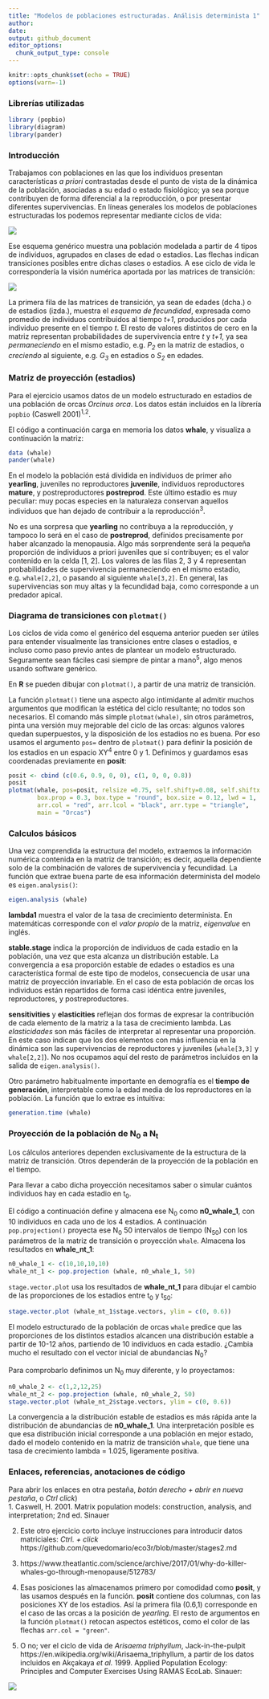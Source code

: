 ```yaml
---
title: "Modelos de poblaciones estructuradas. Análisis determinista 1"
author:
date:
output: github_document
editor_options: 
  chunk_output_type: console
---
```


```r
knitr::opts_chunk$set(echo = TRUE)
options(warn=-1)
```

### Librerías utilizadas
```r
library (popbio)
library(diagram)
library(pander)
```

### Introducción

Trabajamos con poblaciones en las que los individuos presentan características *a priori* contrastadas desde el punto de vista de la dinámica de la población, asociadas a su edad o estado fisiológico; ya sea porque contribuyen de forma diferencial a la reproducción, o por presentar diferentes supervivencias. En líneas generales los modelos de poblaciones estructuradas los podemos representar mediante ciclos de vida:

![](stages_files/figure-markdown_github/life_cycle_stage.png)

Ese esquema genérico muestra una población modelada a partir de 4 tipos de individuos, agrupados en clases de edad o estadios. Las flechas indican transiciones posibles entre dichas clases o estadios. A ese ciclo de vida le correspondería la visión numérica aportada por las matrices de transición:

![](stages_files/figure-markdown_github/structured_matrices.png)

La primera fila de las matrices de transición, ya sean de edades (dcha.) o de estadios (izda.), muestra el *esquema de fecundidad*, expresada como promedio de individuos contribuidos al tiempo *t+1*, producidos por cada individuo presente en el tiempo *t*. El resto de valores distintos de cero en la matriz representan probabilidades de supervivencia entre *t* y *t+1*, ya sea *permaneciendo* en el mismo estadio, e.g. *P~2~* en la matriz de estadios, o *creciendo* al siguiente, e.g. *G~3~* en estadios o *S~2~* en edades.

### Matriz de proyección (estadios)
Para el ejercicio usamos datos de un modelo estructurado en estadios de una población de orcas *Orcinus orca*. Los datos están incluidos en la librería `popbio` (Caswell 2001)^1^^,^^2^.

El código a continuación carga en memoria los datos **whale**, y visualiza a continuación la matriz:

```r
data (whale)
pander(whale)
```

En el modelo la población está dividida en individuos de primer año **yearling**, juveniles no reproductores **juvenile**, individuos reproductores **mature**, y postreproductores **postreprod**. Este último estadio es muy peculiar: muy pocas especies en la naturaleza conservan aquellos individuos que han dejado de contribuir a la reproducción^3^. 

No es una sorpresa que **yearling** no contribuya a la reproducción, y tampoco lo será en el caso de **postreprod**, definidos precisamente por haber alcanzado la menopausia. Algo más sorprendente será la pequeña proporción de individuos a priori juveniles que sí contribuyen; es el valor contenido en la celda [1, 2]. Los valores de las filas 2, 3 y 4 representan probabilidades de supervivencia permaneciendo en el mismo estadio, e.g. `whale[2,2]`, o pasando al siguiente `whale[3,2]`. En general, las supervivencias son muy altas y la fecundidad baja, como corresponde a un predador apical.

### Diagrama de transiciones con `plotmat()`

Los ciclos de vida como el genérico del esquema anterior pueden ser útiles para entender visualmente las transiciones entre clases o estadios, e incluso como paso previo antes de plantear un modelo estructurado. Seguramente sean fáciles casi siempre de pintar a mano^5^, algo menos usando software genérico.

En **R** se pueden dibujar con `plotmat()`, a partir de una matriz de transición. 

La función `plotmat()` tiene una aspecto algo intimidante al admitir muchos argumentos que modifican la estética del ciclo resultante; no todos son necesarios. El comando más simple `plotmat(whale)`, sin otros parámetros, pinta una versión muy mejorable del ciclo de las orcas: algunos valores quedan superpuestos, y la disposición de los estadios no es buena. Por eso usamos el argumento `pos=` dentro de `plotmat()` para definir la posición de los estadios en un espacio XY^4^ entre 0 y 1. Definimos y guardamos esas coordenadas previamente en **posit**:  

```r
posit <- cbind (c(0.6, 0.9, 0, 0), c(1, 0, 0, 0.8))
posit
plotmat(whale, pos=posit, relsize =0.75, self.shifty=0.08, self.shiftx = c(0,0.13,-0.05,0), 
        box.prop = 0.3, box.type = "round", box.size = 0.12, lwd = 1, 
        arr.col = "red", arr.lcol = "black", arr.type = "triangle", 
        main = "Orcas")
```

### Calculos básicos
Una vez comprendida la estructura del modelo, extraemos la información numérica contenida en la matriz de transición; es decir, aquella dependiente solo de la combinación de valores de supervivencia y fecundidad. La función que extrae buena parte de esa información determinista del modelo es `eigen.analysis()`:

```r
eigen.analysis (whale)
```

**lambda1** muestra el valor de la tasa de crecimiento determinista. En matemáticas corresponde con el *valor propio* de la matriz, *eigenvalue* en inglés.

**stable.stage** indica la proporción de individuos de cada estadio en la población, una vez que esta alcanza un distribución estable. La convergencia a esa proporción estable de edades o estadios es una característica formal de este tipo de modelos, consecuencia de usar una matriz de proyección invariable. En el caso de esta población de orcas los individuos están repartidos de forma casi idéntica entre juveniles, reproductores, y postreproductores. 

**sensitivities** y **elasticities** reflejan dos formas de expresar la contribución de cada elemento de la matriz a la tasa de crecimiento lambda. Las *elasticidades* son más fáciles de interpretar al representar una proporción. En este caso indican que los dos elementos con más influencia en la dinámica son las supervivencias de reproductores y juveniles (`whale[3,3]` y `whale[2,2]`). No nos ocupamos aquí del resto de parámetros incluidos en la salida de `eigen.analysis()`.

Otro parámetro habitualmente importante en demografía es el **tiempo de generación**, interpretable como la edad media de los reproductores en la población. La función que lo extrae es intuitiva:

```r
generation.time (whale)
```

### Proyección de la población de N~0~ a N~t~
Los cálculos anteriores dependen exclusivamente de la estructura de la matriz de transición. Otros dependerán de la proyección de la población en el tiempo. 

Para llevar a cabo dicha proyección necesitamos saber o simular cuántos individuos hay en cada estadio en t~0~. 

El código a continuación define y almacena ese N~0~ como **n0_whale_1**, con 10 individuos en cada uno de los 4 estadios. A continuación `pop.projection()` proyecta ese N~0~ 50 intervalos de tiempo (N~50~) con los parámetros de la matriz de transición o proyección `whale`. Almacena los resultados en **whale_nt_1**:
```r
n0_whale_1 <- c(10,10,10,10)
whale_nt_1 <- pop.projection (whale, n0_whale_1, 50)
```
`stage.vector.plot` usa los resultados de **whale_nt_1** para dibujar el cambio de las proporciones de los estadios entre t~0~ y t~50~: 
```r
stage.vector.plot (whale_nt_1$stage.vectors, ylim = c(0, 0.6))
```

El modelo estructurado de la población de orcas `whale` predice que las proporciones de los distintos estadios alcancen una distribución estable a partir de 10-12 años, partiendo de 10 individuos en cada estadio. ¿Cambia mucho el resultado con el vector inicial de abundancias N~0~?

Para comprobarlo definimos un N~0~ muy diferente, y lo proyectamos:
```r
n0_whale_2 <- c(1,2,12,25)
whale_nt_2 <- pop.projection (whale, n0_whale_2, 50)
stage.vector.plot (whale_nt_2$stage.vectors, ylim = c(0, 0.6))
```

La convergencia a la distribución estable de estadios es más rápida ante la distribución de abundancias de **n0_whale_1**. Una interpretación posible es que esa distribución inicial corresponde a una población en mejor estado, dado el modelo contenido en la matriz de transición  `whale`, que tiene una tasa de crecimiento lambda = 1.025, ligeramente positiva.

### Enlaces, referencias, anotaciones de código
Para abrir los enlaces en otra pestaña, *botón derecho + abrir en nueva pestaña*, o *Ctrl click*)  
1. Caswell, H. 2001. Matrix population models: construction, analysis, and interpretation; 2nd ed. Sinauer  

2. Este otro ejercicio corto incluye instrucciones para introducir datos matriciales: *Ctrl. + click*  https://github.com/quevedomario/eco3r/blob/master/stages2.md

3. https://www.theatlantic.com/science/archive/2017/01/why-do-killer-whales-go-through-menopause/512783/  

4. Esas posiciones las almacenamos primero por comodidad como **posit**, y las usamos después en la función. **posit** contiene dos columnas, con las posiciones XY de los estadios. Así la primera fila (0.6,1) corresponde en el caso de las orcas a la posición de *yearling*. El resto de argumentos en la función `plotmat()` retocan aspectos estéticos, como el color de las flechas `arr.col = "green"`.  

5. O no; ver el ciclo de vida de *Arisaema triphyllum*, Jack-in-the-pulpit https://en.wikipedia.org/wiki/Arisaema_triphyllum, a partir de los datos incluidos en Akçakaya *et al.* 1999. Applied Population Ecology: Principles and Computer Exercises Using RAMAS EcoLab. Sinauer:

![](stages_files/figure-markdown_github/structured_jack_in_the_pulpit_600.jpg)